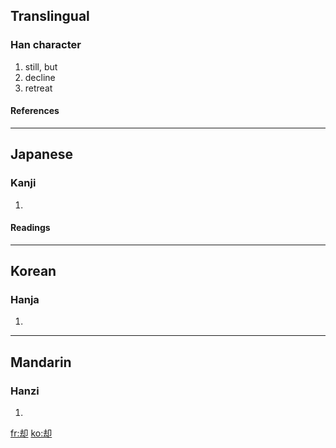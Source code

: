 {{see|卻}}

==Translingual==
===Han character===
{{Han char|rn=26|rad=卩|as=05|sn=7|four=|canj=土戈尸中 (GISL)}}
# still, but
# decline
# retreat
====References====
{{Han ref|kx=0159.190|dkj=02856|dj=0364.080|hdz=10313.020|uh=5374|ud=21364}}
----
==Japanese==
===Kanji===
{{ja-kanji|grade=c|rs=卩05}}
# {{defn|Japanese}} 
====Readings====
{{ja-readings|on=[[きゃく]] (kyaku)|kun=[[しりぞく]] (shirizoku), [[しりぞける]] (shirizokeru), [[かえって]] (kaette)}}
----
==Korean==
===Hanja===
{{ko-hanja|hangeul=각|rv=gak|mr=kak}}
# {{defn|Korean}}
----
==Mandarin==
===Hanzi===
{{cmn-hanzi|tra=卻|pin=[[què]] (que4)|wg=ch'üeh<sup>4</sup>}}
# {{defn|Mandarin}}

[[fr:却]]
[[ko:却]]